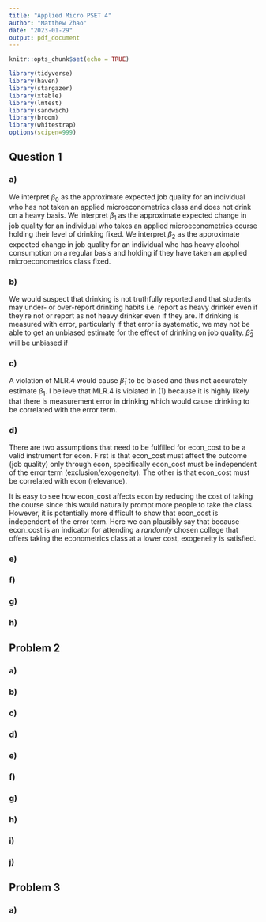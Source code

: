 ```yaml
---
title: "Applied Micro PSET 4"
author: "Matthew Zhao"
date: "2023-01-29"
output: pdf_document
---
```


```r
knitr::opts_chunk$set(echo = TRUE)
```

```r
library(tidyverse)
library(haven)
library(stargazer)
library(xtable)
library(lmtest)
library(sandwich)
library(broom)
library(whitestrap)
options(scipen=999)
```

## Question 1

### a)

We interpret $\beta_0$ as the approximate expected job quality for an individual who has not taken an applied microeconometrics class and does not drink on a heavy basis. We interpret $\beta_1$ as the approximate expected change in job quality for an individual who takes an applied microeconometrics course holding their level of drinking fixed. We interpret $\beta_2$ as the approximate expected change in job quality for an individual who has heavy alcohol consumption on a regular basis and holding if they have taken an applied microeconometrics class fixed.

### b)

We would suspect that drinking is not truthfully reported and that students may under- or over-report drinking habits i.e. report as heavy drinker even if they're not or report as not heavy drinker even if they are. If drinking is measured with error, particularly if that error is systematic, we may not be able to get an unbiased estimate for the effect of drinking on job quality. $\hat{\beta}_2$ will be unbiased if

### c)

A violation of MLR.4 would cause $\hat{\beta}_1$ to be biased and thus not accurately estimate $\beta_1$. I believe that MLR.4 is violated in (1) because it is highly likely that there is measurement error in drinking which would cause drinking to be correlated with the error term.

### d)

There are two assumptions that need to be fulfilled for econ_cost to be a valid instrument for econ. First is that econ_cost must affect the outcome (job quality) only through econ, specifically econ_cost must be independent of the error term (exclusion/exogeneity). The other is that econ_cost must be correlated with econ (relevance).

It is easy to see how econ_cost affects econ by reducing the cost of taking the course since this would naturally prompt more people to take the class. However, it is potentially more difficult to show that econ_cost is independent of the error term. Here we can plausibly say that because econ_cost is an indicator for attending a *randomly* chosen college that offers taking the econometrics class at a lower cost, exogeneity is satisfied.

### e)

```{=tex}
\begin{equation}
\tag{1}
econ = \pi_0 + \pi_1 female + \nu
\end{equation}
```



### f)

### g)

### h)

## Problem 2

### a)

### b)

### c)

### d)

### e)

### f)

### g)

### h)

### i)

### j)

## Problem 3

### a)
